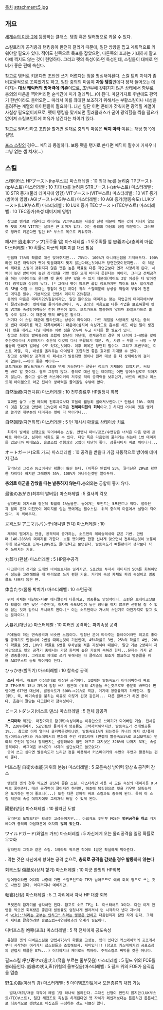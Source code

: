 [[목차]]
attachment:5.jpg
== 개요 ==
[[세계수의 미궁 2]]에 등장하는 클래스. 탱킹 혹은 딜러형으로 키울 수 있다.

스킬트리가 공격용과 탱킹용이 완전히 갈리기 때문에, 일단 방향을 잡고 계획적으로 키워야할 필요가 있다. 적어도 한쪽으로 목표를 잡았으면, 다른쪽의 효과는 기대하지 말고 아예 찍지도 않는 것이 현명하다. 그리고 펫의 특성이라면 특성인데, 스킬들이 대체로 연비가 좋은 편에 속한다.

참고로 탱커로 키운다면 초반엔 쓰기 어렵다는 점을 명심해야된다. 스킬 트리 자체가 좀 비효율적으로 꼬여있기도 하고, 일단 충의의 마음이 '''자동 탱킹'''인데다 정작 들어오는 데미지는 '''대상 캐릭터의 방어력에 의존'''이므로, 초반부에 갖춰지지 않은 상태에서 함부로 충의의 마음을 찍어버리면 순식간에 피가 걸레짝(...)이 된다. 마찬가지로 후반에도 광역기 한번이라도 들어오면... 따라서 이를 최대한 보조하기 위해서는 부활스킬이나 내성을 올려주는 계열의 아이템들이 필요하다. 대신 일단 이런 준비가 갖춰지면 광역힐 계열이 사실상 필요없어지므로, 펫이 탱킹을 맞게되면 힐러클래스가 굳이 광역힐을 찍을 필요가 없어져 스킬포인트에 여유가 생긴다는 차이가 있다.

참고로 팔라딘하고 조합을 할거면 절대로 충의의 마음은 '''찍지 마라''' 이유는 해당 항목에 설명. 

[[포스 스킬]]의 경우... 메딕과 동일하다. 보통 펫을 탱커로 쓴다면 메딕이 필수에 가까우니 그냥 없는 셈 치자(...)

== 스킬 ==
스테이터스
HPブースト(hp부스트) 마스터레벨 : 10 최대 hp를 늘려줌
TPブースト(tp부스트) 마스터레벨 : 10 최대 tp를 늘려줌
STRブースト(str부스트) 마스터레벨 : 10 STR 증가(물리 데미지에 영향)
VITブースト(VIT부스트) 마스터레벨 : 10 VIT 증가(방어에 영향)
AGIブースト(AGI부스트) 마스터레벨 : 10 AGI 증가(행동속도)
LUKブースト(LUK부스트) 마스터레벨 : 10 LUK 증가
TECブースト(TEC부스트) 마스터레벨 : 10 TEC증가(속성 데미지에 영향)
  참고로 탱커로 키운다고 하더라도 VIT부스트는 사실상 선행 때문에 찍는 것에 지나지 않으며 펫의 자체 VIT치는 실제론 큰 의미가 없다. 이는 충의의 마음의 성질 때문이다. 그러므로 탱커로 키운다면 일단 HP 부스트 쪽으로 키워주자. 

패시브
逃走率アップ(도주율 업) 마스터레벨 : 1 도주확률 업
忠義の心(충의의 마음) 마스터레벨 : 10 확률로 아군의 데미지를 대신 받음
  만렙때 75%의 확률로 대신 맞아주지만... 75%다. 100%가 아니라는점을 기억해두자. 100%라면 다른 캐릭터가 펫이 맞을때까지 맞지 않는다라는것이니까 당연한것이겠지만... 이 덕분에 제대로 스킬이 갖춰지지 않은 펫은 높은 확률로 다른 직업군보다 먼저 사망하게 된다. 체력이 높던 방어력이 높던 장기전을 가면 펫은 오래 버티지 못한다는 이야기. 그리고 전체공격을 하는 녀석이라도 온다면 펫 혼자 전부 맞을 수 있기 때문에(적어도 3방 이상은 다 맞아간다) 광역힐과 상성이 낮다. [* 그래서 펫이 있으면 풀힐 정도까지만 찍어도 돼서 힐러계열의 SP를 아낄 수 있다는 장점이 있긴 하다] 위의 스킬때문에 상성상 직업에 부활이 전문인 메딕은 필수. 기본적으로 만렙시 데미지 22%절감.
  충의의 마음은 데미지22%절감이지만, 일단 들어오는 데미지는 맞는 직업군의 데미지에서부터 절감되는것이 펫에게로 들어가는것이다. 즉, 충의의 마음으로 다른 직업을 보호해줄때 펫의 VIT와 속성방어력등은 전혀 연관이 없다. 오토가드도 발동하지 않으며 와일드가드로 흘릴 수도 없다. 이 때문에 펫의 HP업은 필수다.
  거기다 이 스킬 때문에 팔라딘과는 상성이 최악이다. 가드 계열을 사용해도 넘치는 충의로 냅다 데미지를 먹고 자폭해버리기 때문에(심지어 속성가드로 흡수를 해도 이런 일이 생긴다) 펫을 데리고 다닐 때에는 이런 점을 염두에 두고 파티를 짤 필요가 있다.
  참고로 최후의 발버둥과의 조합이 장난이 아닌데, 전체공격의 경우 이 녀석이 3~4방을 맞아주는것이라서 사망하기가 쉬운데 이것이 다시 부활되기 때문. 즉, 사망 → 부활 → 사망 → 부활등의 연쇄가 일어날 수도 있다는것이다. 이후 회복은 당연히 필수다. 그리고 후반부에는 미스트 계열, 즉, 내성을 올려주는 아이템과 조합하면 좋은 효과를 기대할 수 있다.
  참고로 상태이상 공격에 이 패시브가 발동되면 펫이나 원래 대상 둘 다 상태이상에 걸리지 않는다.~~아아 좋은 벽이다~~
 오토가드와 와일드가드가 충의와 연계 가능하다는 잘못된 정보가 기재되어 있었지만, 써보면 바로 알 것이다. 결코 그렇지 않다. 충의로 대신 받는 데미지는 어떤 방어스킬로도 막아지지 않는다. 줄이고 싶다면 커스메이커의 저주로 적의 공격력을 낮추던가, 바드의 버프나 미스트계 아이템으로 아군 전체의 방어력을 끌어올릴 수밖에 없다.

自然治癒(자연치유) 마스터레벨 : 10 전투종료후 HP일정치 회복
  효과만 놓고 보면 메딕의 전후치료보다 효율이 월등히 떨어져보인다.[* 만렙시 10%. 메딕의 것은 참고로 만렙때 12%인데 이쪽은 '''전체파티원의 회복'''이다.] 하지만 어차피 펫을 탱커로 쓸거면 대부분의 데미지는 펫이 다 먹어가니...

自然回復(자연회복) 마스터레벨 : 5 턴 개시시 확률로 상태이상 치료
  최후의 발버둥 선행으로 찍어야하는 스킬. 만렙시 마비/공포/수면같은 녀석은 다음 턴에 곧바로 깨어나고, 심지어 석화도 풀 수 있다. 다만 독은 다음턴에 풀리기는 하는데 1번 데미지를 입으니까 애매모호. 슬로스텝 선행과의 궁합이 대단히 좋다. 잠들자마자 바로 깨어나니...

オートガード(오토 가드) 마스터레벨 : 10 공격을 받을때 가끔 자동적으로 방어해 데미지 감소
  팔라딘의 그것과 동급이지만 확률이 훨씬 높다. (이쪽은 만렙때 55%, 팔라딘은 29%로 확연한 차이다) 하지만 그래봤자 55%, 100%가 아니라는것만 알아두자. 
'''충의로 아군을 감쌌을 때는 발동하지 않는다.'''충의와는 궁합이 좋지 않다.

最後のあがき(최후의 발버둥) 마스터레벨 : 5 결사의 각오 
  팔라딘의 이지스와 같은데 확률이 1%높을뿐. 들어가는 포인트는 5포인트나 적다. 팔라딘과 달리 혼자 미친듯이 데미지를 입는 펫에게는 필수스킬. 위의 충의의 마음에서 설명이 되어있다. 꼭 찍어주자.

공격스킬
アニマルパンチ(애니멀 펀치) 마스터레벨 : 10 
  체력이 떨어지는 만큼, 공격력이 증가하는, 소드맨의 레이슬레쉬와 같은 기반. 만렙때 146~286%의 데미지를 가한다. 보통 펫이라면 한창 신나게 맞으면서 전투하는것이 보통이기에 평균적으로 170~180%정도 들어간다고 보면된다. 발동속도가 빠른편이라 생각보다 자주 쓰여지는 기술.

丸齧り(환설) 마스터레벨 : 5 HP흡수공격 
  다크헌터의 검기술 드레인 바이트보다는 밀리지만, 5포인트 투자시 데미지의 56%를 회복하면서 성능을 고려해봤을 때 여러모로 쓰기 편한 기술. 거기에 속성 자체도 파괴 속성이고 명중률도 나쁘지 않은 편.

体当たり(몸통 박치기) 마스터레벨 : 10 스턴공격 
  위력 자체는 대난동>저HP 애니멀펀치 다음이고, 명중률도 안정적이다. 스턴은 브레이크샷보다 확률이 약간 낮은 수준인데, 어차피 속도보정이 높은 장비를 끼지 않으면 선빵을 칠 수 없어 없는 것과 같으니 무시해도 된다.[* 이는 소드맨이나 거너의 스턴기도 마찬가지로 갖고 있는 문제이다.]

大暴れ(대난동) 마스터레벨 : 10 여러번 공격하는 파괴속성 공격 
  FOE들이 하는 연속공격과 비슷한 느낌이다. 엄청난 운이 따라주는 플레이어라면 최고로 좋아할 공격기로 만렙시에 2번을 때리는것이 기본인데, 45%확률로 3번, 25%의 확률로 4번, 20%의 확률로 5번, 10%의 확률로 6번을 무차별로 적을 지정하여 때린다. 일단 기본 2방짜리 자체만으로도 펫의 공격기 중에서는 가장 화력이 높은 기술에 속하긴 한데...문제는 거지 같은 명중률이다. 그러므로 제대로 쓰기 위해서는 타 클래스의 보조가 필요하고 명중률을 위해 AGI부스트 등도 찍어줘야 한다.
 
ひっかき(할퀴기) 마스터레벨 : 10 참속성 공격  
  '''쓰지 마라.''' 해보면 이상할대로 이상한 공격이다. 1렙때는 발동속도가 어마어마하게 빠르고 TP소모도 15나 처먹어 엄청 쓰기 힘든데 (위의 4기술들 쓰는것으로도 충분히 바쁘다) 만렙이면 6TP인 대신에, 발동속도가 500%->21%로 격감, 거기에 명중률까지 하락한다. 참(斬), 즉, 베기속성을 붙히는 이유로 이렇게 된것 같은데... 다른 클래스가 하면 끝이다. 호흡이 잘맞는 다크헌터가 참속성이다.

ビーストダンス(비스트 댄스) 마스터레벨 : 5 전체 참공격 
  '''쓰지마라''' 제2탄. 마찬가지로 참(斬)속성이라는 이유만으로 쓰레기가 되어버린 기술. 전체공격, 220%데미지, 5포인트만 들어가며 명중률도 그럭저럭해먹지만, 발동속도가 전레벨공통1%... 참고로 이게 얼마나 글러먹은것이냐면, 발동속도1%가 되는것은 거너의 차지 샷/플레임/아이스/선더와 커스메이커의 변화의 주언 레벨1이며 (만렙때 발동속도5%로 오십보백보) 변화의 주언이 얼마나 강력한지는 설명해봐야 입만 아프고 차지샷은 326%에 나머지 3개는 속성공격이다. 버그먹은 부시도의 사지의 심단보다도 쓸모없다)
  굳이 쓰고 싶다면 발동속도가 느리단 점을 이용해서 커스메이커의 수면의 주언과 활용하는 편이 좋다.

버프스킬
自衛の本能(자위의 본능) 마스터레벨 : 5 모든속성 방어력 향상 & 공격력 감소
  탱킹형 펫의 경우 찍으면 굉장히 좋은 스킬. 마스터하면 사용 시 모든 속성의 데미지를 0.4배로 줄여준다. 대신 공격력이 떨어지긴 하지만, 애초에 탱킹형으로 펫을 키우면 딜링능력은 포기하는 편이 좋으니(...) 또한 다른 방어력 버프 스킬과도 중복이 된다. 특히 이 스킬 덕분에 속성 데미지에도 그럭저럭 버틸 수 있게 된다.

陽動(양동) 마스터레벨 : 10 팔라딘 도발
  팔라딘의 도발보다는 확실히 고성능이지만... 아쉽게도 후반부 FOE는 '''범위공격을 하고''' 거기에다가 충의의 마음때문에 어차피 '''많이 맞는다.'''
ワイルドガード(와일드 가드) 마스터레벨 : 5 자신에게 오는 물리공격을 일정 확률로 무효화
  팔라딘의 그것과 같은 스킬. 1이라도 찍으면 적어도 1방은 확실하게 막아준다.
. 막는 것은 자신에게 향하는 공격 뿐으로, '''충의로 공격을 감쌌을 경우 발동하지 않는다'''

회복스킬
傷舐め(상처 핥기) 마스터레벨 : 10 아군 한명의 HP회복
  방어형이라면 어차피 나중에 가면 스킬포인트와 TP가 남아도므로 예비 회복 정도로 쓰는 것도 나쁘진 않다. 어디까지나 예비지만.

転寝(선잠) 마스터레벨 : 5 그 자리에서 자서 HP 대량 회복
  포켓몬의 잠자기를 생각하면 된다. 참고로 소모 TP는 '''1'''. 마스터해도 '''1'''이다. 다만 이게 만렙을 찍으면 회복량은 좋은데 발동률도 엄청나게 빨라져서 턴 시작하자 냅다 자버려서 [[wiki:"하라는 공부는 안하고" 하라는 탱킹은 안하고]] 다음턴까지 잠만 자게 된다. 그래서 제대로 활용하려면 슬로스텝+자연회복과의 연계가 필요하다.

디버프스킬
咆哮(포효) 마스터레벨 : 5 적 전체에게 공포속성 
  유일한 펫의 디버프스킬로 만렙시75%의 확률로 고성능. 펫이 있다면 커스메이커의 공포에서부터 시작하는 여러가지 잡스킬들과 조합해보자. 재미있다!! (참고로 커스메이커의 공포조장의 만렙시 확률은 87%...) 어디까지나 재미로써 찍어라. 주력스킬로 써먹을 것은 아니다.

필드스킬
呼び寄せの遠吠え(적을 부르는 울부짖음) 마스터레벨 : 5 필드 위의 FOE를 불러들인다. 
威嚇の吠え声(위협의 울부짖음)마스터레벨 : 5 필드 위의 FOE가 움직임을 멈춤 
      
野生の勘(야생의 감) 마스터레벨 : 5 아이템포인트에서 모든종류의 채집 가능 
   벌채/채취/채굴 각각이 레벨 1당 하나씩 올라간다. 그대신 선행이 만만치 않지만(LUK부스트/TEC부스트), 일단 채집조로 육성을 하게된다면 펫 자체가 레인저보다는 튼튼하긴 튼튼하므로 최종적으로 펫만으로 채집조를 구성하는 것도 나쁘진 않다.
